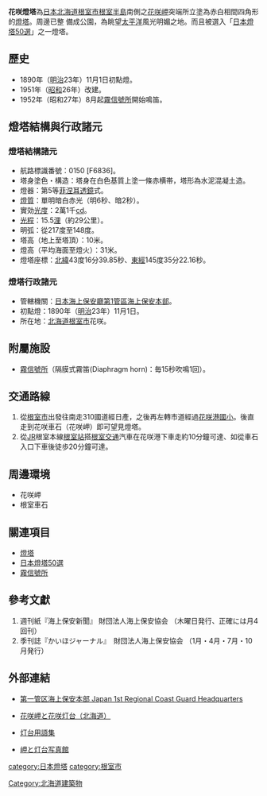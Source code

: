 {{Infobox_lighthouse
|name           = 花咲燈塔
|image_name     = Hanasaki light house.JPG
|pushpin_map    = Japan
|location       = [[根室半島|根室半島]][[花咲岬|花咲岬]]
|yearbuilt      = 1890年
|height         = 10米
|currentlens    = 第5等[[菲涅耳透鏡|菲涅耳透鏡]]式
|managingagent  = [[日本海上保安廳|日本海上保安廳]]
}}
{{japanese|japanese=花咲灯台|kana=はなさきとうだい|romaji=Hanasaki-toudai}}
'''花咲燈塔'''為[[日本|日本]][[北海道|北海道]][[根室市|根室市]][[根室半島|根室半島]]南側之[[花咲岬|花咲岬]]突端所立塗為赤白相間四角形的[[燈塔|燈塔]]。周邊已整
備成公園，為眺望[[太平洋|太平洋]]風光明媚之地。而且被選入「[[日本燈塔50選|日本燈塔50選]]」之一燈塔。

== 歷史 ==
* 1890年（[[明治|明治]]23年）11月1日初點燈。
* 1951年（[[昭和|昭和]]26年）改建。
* 1952年（昭和27年）8月起[[霧信號所|霧信號所]]開始鳴笛。

==燈塔結構與行政諸元==
===燈塔結構諸元===
* 航路標識番號：0150 [F6836]。
* 塔身塗色・構造：塔身在白色基質上塗一條赤横帯，塔形為水泥混凝土造。
* 燈器：第5等[[菲涅耳透鏡|菲涅耳透鏡]]式。
* [[燈質|燈質]]：單明暗白赤光（明6秒、暗2秒）。
* 實効[[光度|光度]]：2萬1千[[坎德拉|cd]]。
* [[光程|光程]]：15.5[[浬|浬]]（約29公里）。
* 明弧：從217度至148度。
* 塔高（地上至塔頂）：10米。
* 燈高（平均海面至燈火）：31米。
* 燈塔座標：[[北緯|北緯]]43度16分39.85秒、[[東經|東經]]145度35分22.16秒。

===燈塔行政諸元===
* 管轄機關：[[日本海上保安廳|日本海上保安廳]][[第1管區海上保安本部|第1管區海上保安本部]]。
* 初點燈：1890年（[[明治|明治]]23年）11月1日。
* 所在地：[[北海道|北海道]][[根室市|根室市]]花咲。

== 附屬施設 ==
* [[霧信號所|霧信號所]]（隔膜式霧笛(Diaphragm horn)：毎15秒吹鳴1回）。

== 交通路線 ==
#從[[根室市|根室市]]出發往南走310國道經日產，之後再左轉市道經過[[花咲港國小|花咲港國小]]。後直走到花咲車石（花咲岬）即可望見燈塔。
#從[[北海道旅客鐵道|JR]]根室本線[[根室站|根室站]]搭[[根室交通|根室交通]]汽車在花咲港下車走約10分鐘可達、如從車石入口下車後徒歩20分鐘可達。

== 周邊環境==
* 花咲岬
* 根室車石

== 關連項目 ==
* [[燈塔|燈塔]]
* [[日本燈塔50選|日本燈塔50選]]
* [[霧信號所|霧信號所]]

== 參考文獻 ==
<div class="references-small">
{{reflist}}
#週刊紙『海上保安新聞』 財団法人海上保安協会 （木曜日発行、正確には月4回刊）
#季刊誌『かいほジャーナル』　財団法人海上保安協会 （1月・4月・7月・10月発行）
</div>

==外部連結==
{{TranslatedFromWikipedia|ja|花咲灯台}}
*{{ja}}[http://www.kaiho.mlit.go.jp/01kanku/ 第一管区海上保安本部 Japan 1st Regional Coast Guard Headquarters] {{Wayback|url=http://www.kaiho.mlit.go.jp/01kanku/ |date=20071218170625 }}
*{{ja}}[https://web.archive.org/web/20080905215101/http://gauss0jp.hp.infoseek.co.jp/hanasaki.htm 花咲岬と花咲灯台（北海道）]
*{{ja}}[https://web.archive.org/web/20081205022813/http://gauss0jp.hp.infoseek.co.jp/tyougo.htm 灯台用語集]
*{{ja}}[https://web.archive.org/web/20081010233358/http://gauss0jp.hp.infoseek.co.jp/misaki0.htm 岬と灯台写真館]

{{日本燈塔50選}}

[[category:日本燈塔|category:日本燈塔]]
[[category:根室市|category:根室市]]
[[Category:北海道建築物|Category:北海道建築物]]